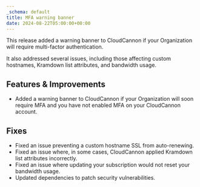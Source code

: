 ```yaml
---
_schema: default
title: MFA warning banner
date: 2024-08-22T05:00:00+00:00
---
```

This release added a warning banner to CloudCannon if your Organization will require multi-factor authentication.

It also addressed several issues, including those affecting custom hostnames, Kramdown list attributes, and bandwidth usage.

## Features & Improvements

* Added a warning banner to CloudCannon if your Organization will soon require MFA and you have not enabled MFA on your CloudCannon account.

## Fixes

* Fixed an issue preventing a custom hostname SSL from auto-renewing.
* Fixed an issue where, in some cases, CloudCannon applied Kramdown list attributes incorrectly.
* Fixed an issue where updating your subscription would not reset your bandwidth usage.
* Updated dependencies to patch security vulnerabilities.